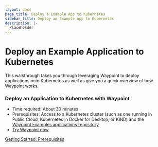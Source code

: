 ```yaml
---
layout: docs
page_title: Deploy a Example App to Kubernetes
sidebar_title: Deploy an Example App to Kubernetes
description: |-
  Placeholder
---
```


# Deploy an Example Application to Kubernetes

This walkthrough takes you through leveraging Waypoint to deploy applications onto Kubernetes as well as give you a quick overview of how Waypoint works.

### Deploy an Application to Kubernetes with Waypoint

- Time required: About 30 minutes
- Prerequisites: Access to a Kubernetes cluster (such as one running in Public Cloud, Kubernetes in Docker for Desktop, or KIND) and the [Waypoint Examples applications repository](https://github.com/hashicorp/waypoiont-examples)
- [Try Waypoint now](/docs/getting-started/docker-example-app)

[Getting Started: Prerequisites](/docs/getting-started/k8s-example-app/install-rereqs)
